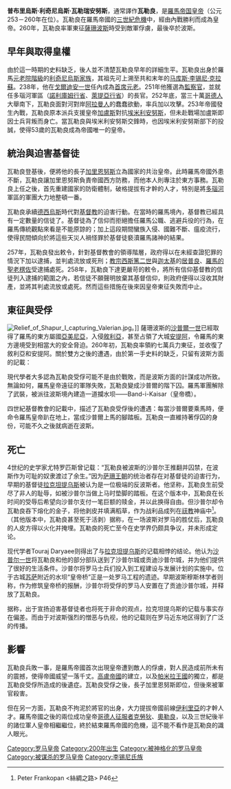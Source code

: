 {{Infobox Roman emperor
| name = 瓦勒良<br>Publius Licinius Valerianus
| title = [[罗马帝国|罗马帝国]][[罗马皇帝|第四十任皇帝]]
| full name =
| image= Aureus Valerian-RIC 0034-transparent.png
| caption =刻有瓦勒良側面像的金幣，背面為幸運女神像
| reign =253年 – 260年
| predecessor =[[埃米利安努斯|埃米利安努斯]]
| successor =[[加里恩努斯|加里恩努斯]]
| spouse =
| issue = [[加里恩努斯|加里恩努斯]]
| dynasty =
| father =
| mother =
| birth_date =约193至200年
| birth_place =
| death_date =260年后或264年（约60岁）
| death_place =
| place of burial =
|}}
'''普布里烏斯·利奇尼烏斯·瓦勒瑞安努斯'''{{BD|200年||260年之后|}}，通常譯作'''瓦勒良'''，是[[羅馬帝国|羅馬帝国]][[羅馬皇帝列表#.E5.8D.B1.E6.9C.BA.E9.AB.98.E6.BD.AE.E6.97.B6.E7.9A.84.E7.9A.87.E5.B8.9D|皇帝]]（公元253－260年在位）。瓦勒良在羅馬帝國的[[三世紀危機|三世紀危機]]中，經由內戰勝利而成為皇帝。260年，瓦勒良率軍東征[[薩珊波斯|薩珊波斯]]時受到敵軍俘虜，最後卒於波斯。

== 早年與取得皇權 ==
由於這一時期的史料缺乏，後人並不清楚瓦勒良早年的詳細生平。瓦勒良出身於羅馬[[元老院|元老院階級]]的[[利奇尼烏斯家族|利奇尼烏斯家族]]，其祖先可上溯至共和末年的[[马库斯·李锡尼·克拉苏|马库斯·李锡尼·克拉蘇]]。238年，他在[[戈尔迪安一世|戈爾迪安一世]]任內成為[[首席元老|首席元老]]。251年他獲選為[[監察官|監察官]]，並就任多瑙河軍區（[[諾利庫姆行省|諾利庫姆行省]]、[[萊提亞行省|萊提亞行省]]）的長官。252年底，當三十萬[[哥德人|哥德人]]大舉南下，瓦勒良面對河對岸[[阿拉曼人|阿拉曼人]]的蠢蠢欲動，率兵加以攻擊。253年帝國發生內戰，瓦勒良原本派兵支援皇帝[[加卢斯|加盧斯]]對抗[[埃米利安努斯|埃米利安努斯]]，但未赴戰場加盧斯即因士兵背叛而身亡。當瓦勒良與埃米利安努斯交鋒時，也因埃米利安努斯部下的投誠，使得53歲的瓦勒良成為帝國唯一的皇帝。

== 統治與迫害基督徒 ==
瓦勒良登基後，便將他的長子[[加里恩努斯|加里恩努斯]]立為國家的共治皇帝。此時羅馬帝國外患不斷，瓦勒良讓加里恩努斯負責帝國西方防務，而他本人則專注於東方事務。瓦勒良上任之後，首先重建國家的防衛體制，破格提拔有才幹的人才，特別是將[[多瑙河|多瑙河]]軍區的軍團大力地整頓一番。

瓦勒良承續[[德西烏斯|德西烏斯]]時代對[[基督教|基督教]]的迫害行動。在當時的羅馬境內，基督教已經具有一定數量的信徒了。基督徒為了信仰而拒絕擔任羅馬公職、逃避兵役的行為，在羅馬傳統觀點來看是不能原諒的；加上這段期間蠻族入侵、國難不斷、瘟疫流行，使得民間傾向於將這些天災人禍怪罪於基督徒褻瀆羅馬諸神的結果。

257年，瓦勒良發出敕令，針對基督教會的領導階層，政府得以在未經查證犯罪的情況下加以逮捕，並判處流放或死刑；[[教宗西斯篤二世|教宗西斯篤二世]]與[[迦太基|迦太基]]的[[居普良|居普良]]、[[羅馬的聖老楞佐|羅馬的聖老楞佐]]受逮捕處死。258年，瓦勒良下達更嚴苛的敕令，將所有信仰基督教的信徒列入逮捕的範圍之內，若信徒不願聲明放棄其基督信仰，則政府便得以沒收其財產，並將其判處流放或處死。然而這些措施在後來因皇帝東征失敗而中止。

== 東征與受俘 ==
[[File:Relief_of_Shapur_I_capturing_Valerian.jpg|thumb]]。]]
薩珊波斯的[[沙普爾一世|沙普爾一世]]已經取得了羅馬的東方屬國[[亞美尼亞|亞美尼亞]]，入侵[[敘利亞|敘利亞]]，甚至占領了大城[[安提阿|安提阿]]，令羅馬的東方邊境受到相當大的安全脅迫。260年初，瓦勒良率領約七萬兵力東征，並收復了敘利亞和安提阿。關於雙方之後的遭遇，由於第一手史料的缺乏，只留有波斯方面的記載：

{{quote|羅馬帝國皇帝瓦勒良率七萬士兵朝我領土而來，兩軍展開激烈戰鬥，結果我方成功將瓦勒良納入手中。我軍得此重大戰果，趁勢進攻敘利亞、[[奇里乞亞|西里西亞]]、[[卡帕多細亞|卡帕多奇亞]]，燒殺掠奪，俘虜敵方人民為奴。豈知此地，原為我大波斯之固有領土。}}

現代學者大多認為瓦勒良受俘可能不是由於戰敗，而是波斯方面的計謀成功所致。無論如何，羅馬皇帝遠征的軍隊失敗，瓦勒良變成沙普爾的階下囚。羅馬軍團解除了武裝，被派往波斯境內建造一道攔水坝——Band-i-Kaisar（皇帝橋）。

四世紀基督教會的記載中，描述了瓦勒良受俘後的遭遇：每當沙普爾要乘馬時，便命令羅馬皇帝趴在地上，當成沙普爾上馬的腳踏板。瓦勒良一直維持著俘囚的身份，可能不久之後就病逝在波斯。

== 死亡 ==
4世纪的史学家尤特罗匹斯曾记载：“瓦勒良被波斯的沙普尔王推翻并囚禁，在波斯作为可耻的奴隶渡过了余生。”因为[[萨珊王朝|萨珊王朝]]的统治者存在对基督徒的迫害行为，早期的基督徒[[拉克坦提乌斯|拉克坦提乌斯]]被认为是一位极端的反波斯者。他坚称，瓦勒良生前受尽了非人的耻辱，如被沙普尔当做上马时垫脚的踏板。在这个版本中，瓦勒良在长时间的受辱后希望向沙普尔支付一笔巨额的赎金，并以此换得自由。但沙普尔却令瓦勒良吞下熔化的金子，将他剥皮并填满稻草，作为战利品成列在[[祆教|祆教]]神庙中<ref>Peter Frankopan <絲綢之路> P46</ref>。（其他版本中，瓦勒良甚至死于活剥）据称，在一场波斯对罗马的胜仗后，瓦勒良的人皮方得以火化并掩埋。瓦勒良的死亡至今在史学界仍颇具争议，并未形成定论。

现代学者Touraj Daryaee则得出了与[[拉克坦提乌斯|拉克坦提乌斯]]的记载相悖的结论。他认为[[沙普尔一世|沙普尔一世]]将瓦勒良和他的部分部队送到了沙普尔城或贡迪沙普尔城，并为他们提供了很好的生活条件。沙普尔将罗马士兵们投入到工程建设与发展计划的实施中。位于古城[[苏萨|苏萨]]附近的水坝“皇帝桥”正是一处罗马工程的遗迹。早期波斯穆斯林学者则称，作为修筑皇帝桥的报酬，沙普尔将受俘的罗马人安置在了贡迪沙普尔城，并释放了瓦勒良。

据称，出于宣扬迫害基督徒者也将死于非命的观点，拉克坦提乌斯的记载与事实存在偏差。而由于对波斯强烈的憎恶与仇视，他的记载则在罗马近东地区得到了广泛的传播。

== 影響 ==
瓦勒良兵敗一事，是羅馬帝國首次出現皇帝遭到敵人的俘虜，對人民造成前所未有的震撼，使得帝國威望一落千丈。[[高盧帝國|高盧帝國]]的建立，以及[[帕米拉王國|帕米拉王國]]的獨立，都是瓦勒良受俘所造成的後遺症。瓦勒良受俘之後，長子加里恩努斯即位，但後來被軍官殺害。

但在另一方面，瓦勒良不拘泥於將官的出身，大力提拔帝國前線[[伊利里亞|伊利里亞]]的才幹人才。羅馬帝國之後的兩位成功皇帝[[克勞狄二世|哥德人征服者克勞狄]]、[[奧勒良|奧勒良]]，以及三世紀後半的諸位軍人皇帝相繼繼位，終於結束羅馬帝國的危機，這不能不看作是瓦勒良的識人眼光。

{{罗马帝国皇帝| 本人=瓦勒良| 时间 = 253-260| 之前=[[埃米利安努斯|埃米利安努斯]] | 之后=[[加里恩努斯|加里恩努斯]] | 同时=共位者：[[加里恩努斯|加里恩努斯]]（253-268）[[萨洛尼努斯|萨洛尼努斯]]（258-260）}}

{{Authority control}}
[[Category:罗马皇帝|Category:罗马皇帝]]
[[Category:200年出生|Category:200年出生]]
[[Category:被神格化的罗马皇帝|Category:被神格化的罗马皇帝]]
[[Category:被谋杀的罗马皇帝|Category:被谋杀的罗马皇帝]]
[[Category:李锡尼氏族|Category:李锡尼氏族]]
